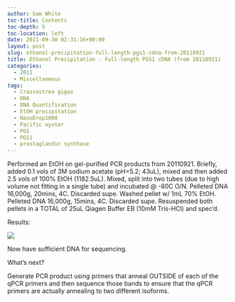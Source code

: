```yaml
---
author: Sam White
toc-title: Contents
toc-depth: 5
toc-location: left
date: 2011-09-30 02:31:16+00:00
layout: post
slug: ethanol-precipitation-full-length-pgs1-cdna-from-20110921
title: Ethanol Precipitation - Full-length PGS1 cDNA (from 20110921)
categories:
  - 2011
  - Miscellaneous
tags:
  - Crassostrea gigas
  - DNA
  - DNA Quantification
  - EtOH precipitation
  - NanoDrop1000
  - Pacific oyster
  - PGS
  - PGS1
  - prostaglandin synthase
---
```


Performed an EtOH on gel-purified PCR products from 20110921. Briefly, added 0.1 vols of 3M sodium acetate (pH=5.2; 43uL), mixed and then added 2.5 vols of 100% EtOH (1182.5uL). Mixed, split into two tubes (due to high volume not fitting in a single tube) and incubated @ -80C O/N. Pelleted DNA 16,000g, 20mins, 4C. Discarded supe. Washed pellet w/ 1mL 70% EtOH. Pelleted DNA 16,000g, 15mins, 4C. Discarded supe. Resuspended both pellets in a TOTAL of 25uL Qiagen Buffer EB (10mM Tris-HCl) and spec'd.

Results:

![](https://eagle.fish.washington.edu/Arabidopsis/20110930%20DNA-01.JPG)

Now have sufficient DNA for sequencing.

What's next?

Generate PCR product using primers that anneal OUTSIDE of each of the qPCR primers and then sequence those bands to ensure that the qPCR primers are actually annealing to two different isoforms.
